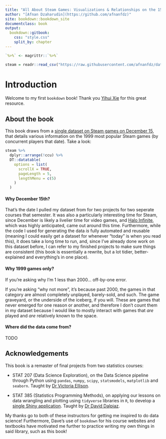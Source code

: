 ```yaml
---
title: "All About Steam Games: Visualizations & Relationships on the 15th of December"
author: "[Afnan Dzaharudin](https://github.com/afnanfdz)"
site: bookdown::bookdown_site
documentclass: book
output:
  bookdown::gitbook:
    css: "style.css"
    split_by: chapter
---
```


```r
`%>%` <- magrittr::`%>%`

steam = readr::read_csv("https://raw.githubusercontent.com/afnanfdz/datasets/master/steam/steam.csv")
```


# Introduction {-}

Welcome to my first `bookdown` book! Thank you [Yihui Xie](https://yihui.org/en/about/) for this great resource.

## About the book {-}

This book draws from a [single dataset on Steam games on December 15](https://github.com/afnanfdz/datasets/tree/master/steam), that details various information on the 1999 most popular Steam games (by concurrent players that date). Take a look:

```r
steam %>%
  dplyr::arrange(!ccu) %>%
  DT::datatable(
    options = list(
      scrollX = TRUE,
      pageLength = 5,
      lengthMenu = c(5)
    )
  )
```

#### Why December 15th? {.unlisted -}

That's the date I pulled my dataset from for two projects for two seperate courses that semester. It was also a particularly interesting time for Steam, since December is likely a livelier time for video games, and [Halo Infinite](https://store.steampowered.com/app/1240440/Halo_Infinite/), which was highly anticipated, came out around this time. Furthermore, while the code I used for generating the data _is_ fully automated and reusable (meaning I could easily get a dataset for whenever "today" is when you read this), it does take a long time to run, and, since I've already done work on this dataset before, I can refer to my finished projects to make sure things are consistent (this book is essentially a rewrite, but a lot tidier, better-explained and everything's in one place).

#### Why 1999 games only? {.unlisted -}

If you're asking why I'm 1 less than 2000... off-by-one error.

If you're asking "why not more", it's because past 2000, the games in that category are almost completely unplayed, barely-sold, and such. The game graveyard, or the underside of the iceberg, if you will. These are games that never emerged for one reason or another, and therefore I don't count them in my dataset because I would like to mostly interact with games that _are_ played and _are_ relatively known to the space.

#### Where did the data come from? {.unlisted -}

TODO

## Acknowledgements {-}

This book is a remaster of final projects from two statistics courses:

* STAT 207 (Data Science Exploration), on the Data Science pipeline through Python using `pandas`, `numpy`, `scipy`, `statsmodels`, `matplotlib` and `seaborn`. Taught by [Dr Victoria Ellison](https://vmellison.github.io/index.html).

* STAT 385 (Statistics Programming Methods), on applying our lessons on data wrangling and plotting using `tidyverse` libraries in `R`, to develop a [single Shiny application](https://afnanfdz.shinyapps.io/final_project/). Taught by [Dr David Dalpiaz](https://daviddalpiaz.org/).

My thanks go to both of these instructors for getting me inspired to do data science! Furthermore, Dave's use of `bookdown` for his course websites and textbooks have motivated me further to practice writing my own things in said library, such as this book!
